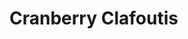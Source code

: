 # Cranberry Clafoutis
<!-- Type: Dessert -->
<!-- Cook: Mark Bitman in the New York Times -->
\begin{recipe}{Cranberry Clafoutis}{}{1 hr}
\freeform Heat the oven to 425 degrees. Butter a deep 9 or 10-inch pie plate. Sprinkle it with a tablespoon or so of sugar, then swirl dish to coat evenly. Invert to remove excess.
\ingredient[1]{tablespoon}{butter, for greasing pan}
\ingredient[1]{cup}{sugar}
\ingredient[2]{}{eggs}
\ingredient[1]{cup}{flour}
\ingredient[1]{cup}{half-and-half or whole milk}
\ingredient[Pinch]{}{salt}
\freeform Beat eggs well, then add remaining sugar. Beat until smooth. Add flour, and beat again until smooth. Add the half-and-half or milk and salt, and whisk until smooth.
\ingredient[2]{cups}{cranberries}
\ingredient{Scant cup}{}{walnuts}

\freeform Coarsely chop cranberries and walnuts. If using a food processor, do not overprocess -- just pulse until chopped. (It's very fast.) Put cranberry mixture in pie plate, and pour batter over it.
\ingredient[]{}{Confectioners' sugar}
\freeform Bake for about 30 minutes, or until clafoutis is nicely browned on top and a knife inserted into it comes out clean. Sift some confectioners' sugar over it, and serve warm or at room temperature.


\end{recipe}
